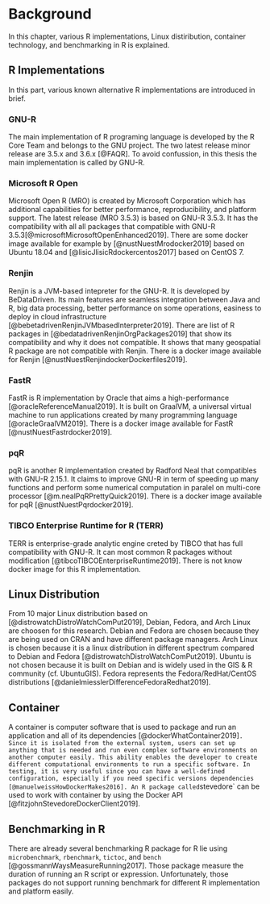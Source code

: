 # Background {#background}

In this chapter, various R implementations, Linux distiribution, container technology, and benchmarking in R is explained.

## R Implementations

In this part, various known alternative R implementations are introduced in brief.

### GNU-R
The main implementation of R programing language is developed by the R Core Team and belongs to the GNU project. The two latest release minor release are 3.5.x and 3.6.x [@FAQR]. To avoid confussion, in this thesis the main implementation is called by GNU-R.

### Microsoft R Open

Microsoft Open R (MRO) is created by Microsoft Corporation which has additional capabilities for better performance, reproducibility, and platform support. The latest release (MRO 3.5.3) is based on GNU-R 3.5.3. It has the compatibility with all all packages that compatible with GNU-R 3.5.3[@microsoftMicrosoftOpenEnhanced2019]. There are some docker image available for example by [@nustNuestMrodocker2019] based on Ubuntu 18.04 and [@lisicJlisicRdockercentos2017] based on CentOS 7.

### Renjin

Renjin is a JVM-based intepreter for the GNU-R. It is developed by BeDataDriven. Its main features are seamless integration between Java and R, big data processing, better performance on some operations, easiness to deploy in cloud infrastructure [@bebetadrivenRenjinJVMbasedInterpreter2019]. There are list of R packages in [@bedatadrivenRenjinOrgPackages2019] that show its compatibility and why it does not compatible. It shows that many geospatial R package are not compatible with Renjin.
There is a docker image available for Renjin [@nustNuestRenjindockerDockerfiles2019].

### FastR

FastR is R implementation by Oracle that aims a high-performance [@oracleReferenceManual2019]. It is built on GraalVM, a universal virtual machine to run applications created by many programming language [@oracleGraalVM2019]. There is a docker image available for FastR [@nustNuestFastrdocker2019].

### pqR

pqR is another R implementation created by Radford Neal that compatibles with GNU-R 2.15.1. It claims to improve GNU-R in term of speeding up many functions and perform some numerical computation in paralel on multi-core processor [@m.nealPqRPrettyQuick2019]. There is a docker image available for pqR [@nustNuestPqrdocker2019].

### TIBCO Enterprise Runtime for R (TERR)

TERR is enterprise-grade analytic engine creted by TIBCO that has full compatibility with GNU-R. It can most common R packages without modification [@tibcoTIBCOEnterpriseRuntime2019]. There is not know docker image for this R implementation.

## Linux Distribution

From 10 major Linux distribution based on [@distrowatchDistroWatchComPut2019], Debian, Fedora, and Arch Linux are choosen for this research. Debian and Fedora are chosen because they are being used on CRAN and have different package managers. Arch Linux is chosen because it is a linux distribution in different spectrum compared to Debian and Fedora [@distrowatchDistroWatchComPut2019]. Ubuntu is not chosen because it is built on Debian and is widely used in the GIS & R community (cf. UbuntuGIS).  Fedora represents the Fedora/RedHat/CentOS distributions [@danielmiesslerDifferenceFedoraRedhat2019].

## Container

A container is computer software that is used to package and run an application and all of its dependencies [@dockerWhatContainer2019]`. Since it is isolated from the external system, users can set up anything that is needed and run even complex software environments on another computer easily. This ability enables the developer to create different computational environments to run a specific software. In testing, it is very useful since you can have a well-defined configuration, especially if you need specific versions dependencies [@manuelweissHowDockerMakes2016]. An R package called `stevedore` can be used to work with container by using the Docker API [@fitzjohnStevedoreDockerClient2019].

## Benchmarking in R

There are already several benchmarking R package for R lie using `microbenchmark`, `rbenchmark`, `tictoc`, and `bench` [@gossmannWaysMeasureRunning2017]. Those package measure the duration of running an R script or expression. Unfortunately, those packages do not support running benchmark for different R implementation and platform easily.
